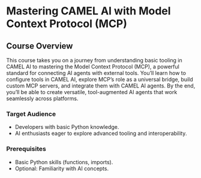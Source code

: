 # Mastering CAMEL AI with Model Context Protocol (MCP)

## Course Overview

This course takes you on a journey from understanding basic tooling in CAMEL AI to mastering the Model Context Protocol (MCP), a powerful standard for connecting AI agents with external tools. You’ll learn how to configure tools in CAMEL AI, explore MCP’s role as a universal bridge, build custom MCP servers, and integrate them with CAMEL AI agents. By the end, you’ll be able to create versatile, tool-augmented AI agents that work seamlessly across platforms.

### Target Audience

- Developers with basic Python knowledge.
- AI enthusiasts eager to explore advanced tooling and interoperability.

### Prerequisites

- Basic Python skills (functions, imports).
- Optional: Familiarity with AI concepts.
